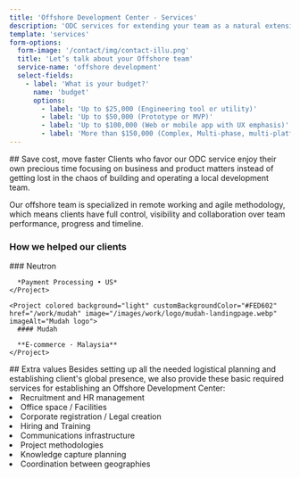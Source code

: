 ```yaml
---
title: 'Offshore Development Center - Services'
description: 'ODC services for extending your team as a natural extension. Increase control, transparency, and reduce costs with our remote experts.'
template: 'services'
form-options:
  form-image: '/contact/img/contact-illu.png'
  title: 'Let’s talk about your Offshore team'
  service-name: 'offshore development'
  select-fields:
    - label: 'What is your budget?'
      name: 'budget'
      options:
        - label: 'Up to $25,000 (Engineering tool or utility)'
        - label: 'Up to $50,000 (Prototype or MVP)'
        - label: 'Up to $100,000 (Web or mobile app with UX emphasis)'
        - label: 'More than $150,000 (Complex, Multi-phase, multi-platform product)'
---
```


<Hero
  title="Offshore Development Center"
  description="Offshore Development Center (ODC) services for extending your team as a natural extension. Increase control, transparency, and reduce costs with our remote experts."
  ctaText="Let's talk"
  ctaLink="#contact"
/>

<Section>
## Save cost, move faster

<ParagraphBlock>
Clients who favor our ODC service enjoy their own precious time focusing on business and product matters instead of getting lost in the chaos of building and operating a local development team.

Our offshore team is specialized in remote working and agile methodology, which means clients have full control, visibility and collaboration over team performance, progress and timeline.

</ParagraphBlock>
</Section>

<Section>
  <H3 className="mb-8">How we helped our clients</H3>

  <Flex className="flex-col md:flex-row">
    <Project colored background="dark" image="/images/work/logo/neutron-landingpage.webp" imageAlt="Neutronpay logo" href="/work/neutron">
      ### Neutron

      *Payment Processing • US*
    </Project>

    <Project colored background="light" customBackgroundColor="#FED602" href="/work/mudah" image="/images/work/logo/mudah-landingpage.webp" imageAlt="Mudah logo">
      #### Mudah

      **E-commerce · Malaysia**
    </Project>

  </Flex>
</Section>

<Section>
## Extra values

<ParagraphBlock>
Besides setting up all the needed logistical planning and establishing client's global presence, we also provide these basic required services for establishing an Offshore Development Center:
</ParagraphBlock>
<ParagraphBlock>
  <ColumnsList columns={1}>
    <li>Recruitment and HR management</li>
    <li>Office space / Facilities</li>
    <li>Corporate registration / Legal creation</li>
    <li>Hiring and Training</li>
    <li>Communications infrastructure</li>
    <li>Project methodologies</li>
    <li>Knowledge capture planning</li>
    <li>Coordination between geographies</li>
  </ColumnsList>
</ParagraphBlock>
</Section>
